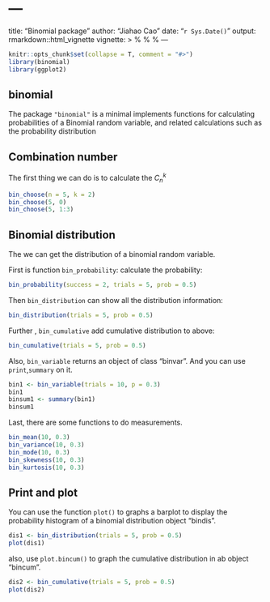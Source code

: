 # ---
title: "Binomial package"
author: "Jiahao Cao"
date: "`r Sys.Date()`"
output: rmarkdown::html_vignette
vignette: >
  %\VignetteIndexEntry{Binomial package}
  %\VignetteEngine{knitr::rmarkdown}
  %\VignetteEncoding{UTF-8}
---

```r
knitr::opts_chunk$set(collapse = T, comment = "#>")
library(binomial)
library(ggplot2)
```

## binomial

The package `"binomial"` is a minimal implements functions for
calculating probabilities of a Binomial random variable, and related calculations such as the
probability distribution


## Combination number

The first thing we can do is to calculate the $C_n^k$

```r
bin_choose(n = 5, k = 2)
bin_choose(5, 0)
bin_choose(5, 1:3)
```


## Binomial distribution

The we can get the distribution of a binomial random variable.

First is function `bin_probability`: calculate the probability:
```r
bin_probability(success = 2, trials = 5, prob = 0.5)
```

Then `bin_distribution` can show all the distribution information:
```r
bin_distribution(trials = 5, prob = 0.5)
```

Further , `bin_cumulative` add cumulative distribution to above:
```r
bin_cumulative(trials = 5, prob = 0.5)
```

Also, `bin_variable` returns an object of class "binvar".
And you can use `print`,`summary` on it.
```r
bin1 <- bin_variable(trials = 10, p = 0.3)
bin1
binsum1 <- summary(bin1)
binsum1
```

Last, there are some functions to do measurements.
```r
bin_mean(10, 0.3)
bin_variance(10, 0.3)
bin_mode(10, 0.3)
bin_skewness(10, 0.3)
bin_kurtosis(10, 0.3)
```
## Print and plot

You can use the function `plot()` to graphs a barplot to display
the probability histogram of a binomial distribution object "bindis".


```r
dis1 <- bin_distribution(trials = 5, prob = 0.5)
plot(dis1)
```

also, use `plot.bincum()` to graph the cumulative distribution in ab object "bincum".
```r
dis2 <- bin_cumulative(trials = 5, prob = 0.5)
plot(dis2)
```


